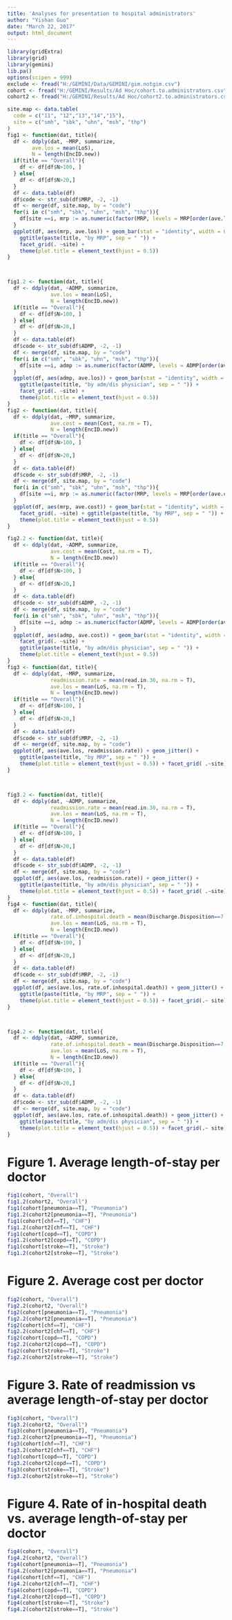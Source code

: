 ```yaml
---
title: 'Analyses for presentation to hospital administrators'
author: "Yishan Guo"
date: "March 22, 2017"
output: html_document
---
```

```r
library(gridExtra)
library(grid)
library(gemini)
lib.pa()
options(scipen = 999)
exclude <- fread("H:/GEMINI/Data/GEMINI/gim.notgim.csv")
cohort <- fread("H:/GEMINI/Results/Ad Hoc/cohort.to.administrators.csv")[!EncID.new%in%exclude$EncID.new]
cohort2 <- fread("H:/GEMINI/Results/Ad Hoc/cohort2.to.administrators.csv")[!EncID.new%in%exclude$EncID.new]

site.map <- data.table(
  code = c("11", "12","13","14","15"),
  site = c("smh", "sbk", "uhn", "msh", "thp")
)
fig1 <- function(dat, title){
  df <- ddply(dat, ~MRP, summarize,
        ave.los = mean(LoS),
        N = length(EncID.new))
  if(title == "Overall"){
    df <- df[df$N>100, ]
  } else{
    df <- df[df$N>20,]
  }
  df <- data.table(df)
  df$code <- str_sub(df$MRP, -2, -1)
  df <- merge(df, site.map, by = "code")
  for(i in c("smh", "sbk", "uhn", "msh", "thp")){
    df[site ==i, mrp := as.numeric(factor(MRP, levels = MRP[order(ave.los, decreasing = T)]))]
  }
  ggplot(df, aes(mrp, ave.los)) + geom_bar(stat = "identity", width = 0.6)+ 
    ggtitle(paste(title, "by MRP", sep = " ")) + 
    facet_grid(. ~site) +
    theme(plot.title = element_text(hjust = 0.5))
}



fig1.2 <- function(dat, title){
  df <- ddply(dat, ~ADMP, summarize,
              ave.los = mean(LoS),
              N = length(EncID.new))
  if(title == "Overall"){
    df <- df[df$N>100, ]
  } else{
    df <- df[df$N>20,]
  }
  df <- data.table(df)
  df$code <- str_sub(df$ADMP, -2, -1)
  df <- merge(df, site.map, by = "code")
  for(i in c("smh", "sbk", "uhn", "msh", "thp")){
    df[site ==i, admp := as.numeric(factor(ADMP, levels = ADMP[order(ave.los, decreasing = T)]))]
  }
  ggplot(df, aes(admp, ave.los)) + geom_bar(stat = "identity", width = 0.6)+ 
    ggtitle(paste(title, "by adm/dis physician", sep = " ")) + 
    facet_grid(. ~site) +
    theme(plot.title = element_text(hjust = 0.5))
}
fig2 <- function(dat, title){
  df <- ddply(dat, ~MRP, summarize,
              ave.cost = mean(Cost, na.rm = T),
              N = length(EncID.new))
  if(title == "Overall"){
    df <- df[df$N>100, ]
  } else{
    df <- df[df$N>20,]
  }
  df <- data.table(df)
  df$code <- str_sub(df$MRP, -2, -1)
  df <- merge(df, site.map, by = "code")
  for(i in c("smh", "sbk", "uhn", "msh", "thp")){
    df[site ==i, mrp := as.numeric(factor(MRP, levels = MRP[order(ave.cost, decreasing = T)]))]
  }
  ggplot(df, aes(mrp, ave.cost)) + geom_bar(stat = "identity", width = 0.6)+ 
    facet_grid(. ~site) + ggtitle(paste(title, "by MRP", sep = " ")) + 
    theme(plot.title = element_text(hjust = 0.5))
}

fig2.2 <- function(dat, title){
  df <- ddply(dat, ~ADMP, summarize,
              ave.cost = mean(Cost, na.rm = T),
              N = length(EncID.new))
  if(title == "Overall"){
    df <- df[df$N>100, ]
  } else{
    df <- df[df$N>20,]
  }
  df <- data.table(df)
  df$code <- str_sub(df$ADMP, -2, -1)
  df <- merge(df, site.map, by = "code")
  for(i in c("smh", "sbk", "uhn", "msh", "thp")){
    df[site ==i, admp := as.numeric(factor(ADMP, levels = ADMP[order(ave.cost, decreasing = T)]))]
  }
  ggplot(df, aes(admp, ave.cost)) + geom_bar(stat = "identity", width = 0.6)+ 
    facet_grid(. ~site) + 
    ggtitle(paste(title, "by adm/dis physician", sep = " ")) + 
    theme(plot.title = element_text(hjust = 0.5))
}
fig3 <- function(dat, title){
  df <- ddply(dat, ~MRP, summarize,
              readmission.rate = mean(read.in.30, na.rm = T),
              ave.los = mean(LoS, na.rm = T),
              N = length(EncID.new))
  if(title == "Overall"){
    df <- df[df$N>100, ]
  } else{
    df <- df[df$N>20,]
  }
  df <- data.table(df)
  df$code <- str_sub(df$MRP, -2, -1)
  df <- merge(df, site.map, by = "code")
  ggplot(df, aes(ave.los, readmission.rate)) + geom_jitter() + 
    ggtitle(paste(title, "by MRP", sep = " ")) + 
    theme(plot.title = element_text(hjust = 0.5)) + facet_grid( .~site)
}



fig3.2 <- function(dat, title){
  df <- ddply(dat, ~ADMP, summarize,
              readmission.rate = mean(read.in.30, na.rm = T),
              ave.los = mean(LoS, na.rm = T),
              N = length(EncID.new))
  if(title == "Overall"){
    df <- df[df$N>100, ]
  } else{
    df <- df[df$N>20,]
  }
  df <- data.table(df)
  df$code <- str_sub(df$ADMP, -2, -1)
  df <- merge(df, site.map, by = "code")
  ggplot(df, aes(ave.los, readmission.rate)) + geom_jitter() + 
    ggtitle(paste(title, "by adm/dis physician", sep = " ")) + 
    theme(plot.title = element_text(hjust = 0.5)) + facet_grid( .~site)
}
fig4 <- function(dat, title){
  df <- ddply(dat, ~MRP, summarize,
              rate.of.inhospital.death = mean(Discharge.Disposition==7, na.rm = T),
              ave.los = mean(LoS, na.rm = T),
              N = length(EncID.new))
  if(title == "Overall"){
    df <- df[df$N>100, ]
  } else{
    df <- df[df$N>20,]
  }
  df <- data.table(df)
  df$code <- str_sub(df$MRP, -2, -1)
  df <- merge(df, site.map, by = "code")
  ggplot(df, aes(ave.los, rate.of.inhospital.death)) + geom_jitter() + 
    ggtitle(paste(title, "by MRP", sep = " ")) + 
    theme(plot.title = element_text(hjust = 0.5)) + facet_grid(.~ site)
}



fig4.2 <- function(dat, title){
  df <- ddply(dat, ~ADMP, summarize,
              rate.of.inhospital.death = mean(Discharge.Disposition==7, na.rm = T),
              ave.los = mean(LoS, na.rm = T),
              N = length(EncID.new))
  if(title == "Overall"){
    df <- df[df$N>100, ]
  } else{
    df <- df[df$N>20,]
  }
  df <- data.table(df)
  df$code <- str_sub(df$ADMP, -2, -1)
  df <- merge(df, site.map, by = "code")
  ggplot(df, aes(ave.los, rate.of.inhospital.death)) + geom_jitter() + 
    ggtitle(paste(title, "by adm/dis physician", sep = " ")) + 
    theme(plot.title = element_text(hjust = 0.5)) + facet_grid(.~ site)
}


```

# Figure 1. Average length-of-stay per doctor


```r
fig1(cohort, "Overall")
fig1.2(cohort2, "Overall")
fig1(cohort[pneumonia==T], "Pneumonia")
fig1.2(cohort2[pneumonia==T], "Pneumonia")
fig1(cohort[chf==T], "CHF")
fig1.2(cohort2[chf==T], "CHF")
fig1(cohort[copd==T], "COPD")
fig1.2(cohort2[copd==T], "COPD")
fig1(cohort[stroke==T], "Stroke")
fig1.2(cohort2[stroke==T], "Stroke")
```







# Figure 2. Average cost per doctor
```r
fig2(cohort, "Overall")
fig2.2(cohort2, "Overall")
fig2(cohort[pneumonia==T], "Pneumonia")
fig2.2(cohort2[pneumonia==T], "Pneumonia")
fig2(cohort[chf==T], "CHF")
fig2.2(cohort2[chf==T], "CHF")
fig2(cohort[copd==T], "COPD")
fig2.2(cohort2[copd==T], "COPD")
fig2(cohort[stroke==T], "Stroke")
fig2.2(cohort2[stroke==T], "Stroke")
```


# Figure 3. Rate of readmission vs average length-of-stay per doctor
```r
fig3(cohort, "Overall")
fig3.2(cohort2, "Overall")
fig3(cohort[pneumonia==T], "Pneumonia")
fig3.2(cohort2[pneumonia==T], "Pneumonia")
fig3(cohort[chf==T], "CHF")
fig3.2(cohort2[chf==T], "CHF")
fig3(cohort[copd==T], "COPD")
fig3.2(cohort2[copd==T], "COPD")
fig3(cohort[stroke==T], "Stroke")
fig3.2(cohort2[stroke==T], "Stroke")
```

# Figure 4. Rate of in-hospital death vs. average length-of-stay per doctor
```r
fig4(cohort, "Overall")
fig4.2(cohort2, "Overall")
fig4(cohort[pneumonia==T], "Pneumonia")
fig4.2(cohort2[pneumonia==T], "Pneumonia")
fig4(cohort[chf==T], "CHF")
fig4.2(cohort2[chf==T], "CHF")
fig4(cohort[copd==T], "COPD")
fig4.2(cohort2[copd==T], "COPD")
fig4(cohort[stroke==T], "Stroke")
fig4.2(cohort2[stroke==T], "Stroke")

```

